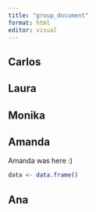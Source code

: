 ```yaml
---
title: "group_document"
format: html
editor: visual
---
```


## Carlos

## Laura

## Monika

## Amanda

Amanda was here :)

```r
data <- data.frame()

```

## Ana
